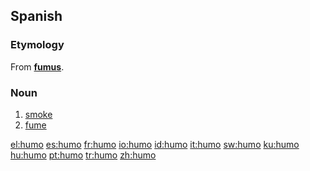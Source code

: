 == Spanish ==
=== Etymology ===
From {{L.|es}} '''[[fumus]]'''.

=== Noun ===
{{es-noun-m}}

# [[smoke]]
# [[fume]]

[[el:humo]]
[[es:humo]]
[[fr:humo]]
[[io:humo]]
[[id:humo]]
[[it:humo]]
[[sw:humo]]
[[ku:humo]]
[[hu:humo]]
[[pt:humo]]
[[tr:humo]]
[[zh:humo]]